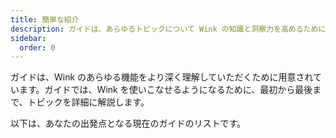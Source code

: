 ```yaml
---
title: 簡単な紹介
description: ガイドは、あらゆるトピックについて Wink の知識と洞察力を高めるために役立ちます。
sidebar:
  order: 0
---
```


ガイドは、Wink のあらゆる機能をより深く理解していただくために用意されています。ガイドでは、Wink を使いこなせるようになるために、最初から最後まで、トピックを詳細に解説します。

以下は、あなたの出発点となる現在のガイドのリストです。

<LinkCard title="お得な情報を見つける" description="The guide gives you some tips on how to search for things to sell on Wink." href="/guides/discover-great-deals/" />


<LinkCard title="今すぐ予約ボタン" description="This guide steps hotels through how to do the simplest integration with Wink with a 'Book Now' button." href="/guides/the-book-now-button/" />


<LinkCard title="初心者のための洞察" description="This guides shows you how to use analytics effectively from the perspective of a supplier and an affiliate." href="/guides/insight-for-dummies/" />


<LinkCard title="TripPayとの統合" description="The guide gives you step-by-step instructions on how to do a full integration with TripPay as a travel company wishing to outsource the payment process." href="/guides/integrating-with-trip-pay/" />

